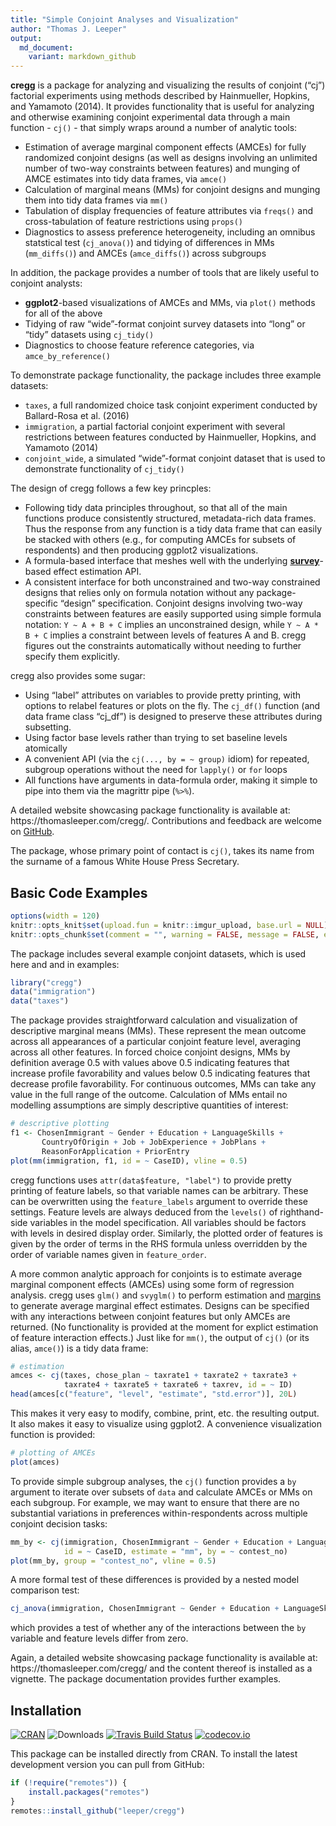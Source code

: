 ```yaml
---
title: "Simple Conjoint Analyses and Visualization"
author: "Thomas J. Leeper"
output:
  md_document:
    variant: markdown_github
---
```


**cregg** is a package for analyzing and visualizing the results of conjoint ("cj") factorial experiments using methods described by Hainmueller, Hopkins, and Yamamoto (2014). It provides functionality that is useful for analyzing and otherwise examining conjoint experimental data through a main function - `cj()` - that simply wraps around a number of analytic tools:

 - Estimation of average marginal component effects (AMCEs) for fully randomized conjoint designs (as well as designs involving an unlimited number of two-way constraints between features) and munging of AMCE estimates into tidy data frames, via `amce()`
 - Calculation of marginal means (MMs) for conjoint designs and munging them into tidy data frames via `mm()`
 - Tabulation of display frequencies of feature attributes via `freqs()` and cross-tabulation of feature restrictions using `props()`
 - Diagnostics to assess preference heterogeneity, including an omnibus statstical test (`cj_anova()`) and tidying of differences in MMs (`mm_diffs()`) and AMCEs (`amce_diffs()`) across subgroups

In addition, the package provides a number of tools that are likely useful to conjoint analysts:

 - **ggplot2**-based visualizations of AMCEs and MMs, via `plot()` methods for all of the above
 - Tidying of raw "wide"-format conjoint survey datasets into "long" or "tidy" datasets using `cj_tidy()`
 - Diagnostics to choose feature reference categories, via `amce_by_reference()`

To demonstrate package functionality, the package includes three example datasets:

 - `taxes`, a full randomized choice task conjoint experiment conducted by Ballard-Rosa et al. (2016)
 - `immigration`, a partial factorial conjoint experiment with several restrictions between features conducted by Hainmueller, Hopkins, and Yamamoto (2014)
 - `conjoint_wide`, a simulated "wide"-format conjoint dataset that is used to demonstrate functionality of `cj_tidy()`

The design of cregg follows a few key princples:

 - Following tidy data principles throughout, so that all of the main functions produce consistently structured, metadata-rich data frames. Thus the response from any function is a tidy data frame that can easily be stacked with others (e.g., for computing AMCEs for subsets of respondents) and then producing ggplot2 visualizations. 
 - A formula-based interface that meshes well with the underlying [**survey**](https://cran.r-project.org/package=survey)-based effect estimation API.
 - A consistent interface for both unconstrained and two-way constrained designs that relies only on formula notation without any package-specific "design" specification. Conjoint designs involving two-way constraints between features are easily supported using simple formula notation: `Y ~ A + B + C` implies an unconstrained design, while `Y ~ A * B + C` implies a constraint between levels of features A and B. cregg figures out the constraints automatically without needing to further specify them explicitly.

cregg also provides some sugar:

 - Using "label" attributes on variables to provide pretty printing, with options to relabel features or plots on the fly. The `cj_df()` function (and data frame class "cj_df") is designed to preserve these attributes during subsetting.
 - Using factor base levels rather than trying to set baseline levels atomically
 - A convenient API (via the `cj(..., by = ~ group)` idiom) for repeated, subgroup operations without the need for `lapply()` or `for` loops
 - All functions have arguments in data-formula order, making it simple to pipe into them via the magrittr pipe (`%>%`).

A detailed website showcasing package functionality is available at: https://thomasleeper.com/cregg/. Contributions and feedback are welcome on [GitHub](https://github.com/leeper/cregg/issues).

The package, whose primary point of contact is `cj()`, takes its name from the surname of a famous White House Press Secretary.

## Basic Code Examples


```r
options(width = 120)
knitr::opts_knit$set(upload.fun = knitr::imgur_upload, base.url = NULL)
knitr::opts_chunk$set(comment = "", warning = FALSE, message = FALSE, echo = TRUE, tidy = TRUE, size="small", fig.width = 10, fig.height = 10)
```

The package includes several example conjoint datasets, which is used here and and in examples:

```r
library("cregg")
data("immigration")
data("taxes")
```

The package provides straightforward calculation and visualization of descriptive marginal means (MMs). These represent the mean outcome across all appearances of a particular conjoint feature level, averaging across all other features. In forced choice conjoint designs, MMs by definition average 0.5 with values above 0.5 indicating features that increase profile favorability and values below 0.5 indicating features that decrease profile favorability. For continuous outcomes, MMs can take any value in the full range of the outcome. Calculation of MMs entail no modelling assumptions are simply descriptive quantities of interest:

```r
# descriptive plotting
f1 <- ChosenImmigrant ~ Gender + Education + LanguageSkills + 
       CountryOfOrigin + Job + JobExperience + JobPlans + 
       ReasonForApplication + PriorEntry
plot(mm(immigration, f1, id = ~ CaseID), vline = 0.5)
```

cregg functions uses `attr(data$feature, "label")` to provide pretty printing of feature labels, so that variable names can be arbitrary. These can be overwritten using the `feature_labels` argument to override these settings. Feature levels are always deduced from the `levels()` of righthand-side variables in the model specification. All variables should be factors with levels in desired display order. Similarly, the plotted order of features is given by the order of terms in the RHS formula unless overridden by the order of variable names given in `feature_order`.

A more common analytic approach for conjoints is to estimate average marginal component effects (AMCEs) using some form of regression analysis. cregg uses `glm()` and `svyglm()` to perform estimation and [margins](https://cran.r-project.org/package=margins) to generate average marginal effect estimates. Designs can be specified with any interactions between conjoint features but only AMCEs are returned. (No functionality is provided at the moment for explict estimation of feature interaction effects.) Just like for `mm()`, the output of `cj()` (or its alias, `amce()`) is a tidy data frame:

```r
# estimation
amces <- cj(taxes, chose_plan ~ taxrate1 + taxrate2 + taxrate3 + 
            taxrate4 + taxrate5 + taxrate6 + taxrev, id = ~ ID)
head(amces[c("feature", "level", "estimate", "std.error")], 20L)
```

This makes it very easy to modify, combine, print, etc. the resulting output. It also makes it easy to visualize using ggplot2. A convenience visualization function is provided:

```r
# plotting of AMCEs
plot(amces)
```

To provide simple subgroup analyses, the `cj()` function provides a `by` argument to iterate over subsets of `data` and calculate AMCEs or MMs on each subgroup. For example, we may want to ensure that there are no substantial variations in preferences within-respondents across multiple conjoint decision tasks:

```r
mm_by <- cj(immigration, ChosenImmigrant ~ Gender + Education + LanguageSkills,
            id = ~ CaseID, estimate = "mm", by = ~ contest_no)
plot(mm_by, group = "contest_no", vline = 0.5)
```

A more formal test of these differences is provided by a nested model comparison test:

```r
cj_anova(immigration, ChosenImmigrant ~ Gender + Education + LanguageSkills, by = ~ contest_no)
```

which provides a test of whether any of the interactions between the `by` variable and feature levels differ from zero.

Again, a detailed website showcasing package functionality is available at: https://thomasleeper.com/cregg/ and the content thereof is installed as a vignette. The package documentation provides further examples.

## Installation

[![CRAN](https://www.r-pkg.org/badges/version/cregg)](https://cran.r-project.org/package=cregg)
![Downloads](https://cranlogs.r-pkg.org/badges/cregg)
[![Travis Build Status](https://travis-ci.org/leeper/cregg.png?branch=master)](https://travis-ci.org/leeper/cregg)
[![codecov.io](https://codecov.io/github/leeper/cregg/coverage.svg?branch=master)](https://codecov.io/github/leeper/cregg?branch=master)

This package can be installed directly from CRAN. To install the latest development version you can pull from GitHub:

```R
if (!require("remotes")) {
    install.packages("remotes")
}
remotes::install_github("leeper/cregg")
```
